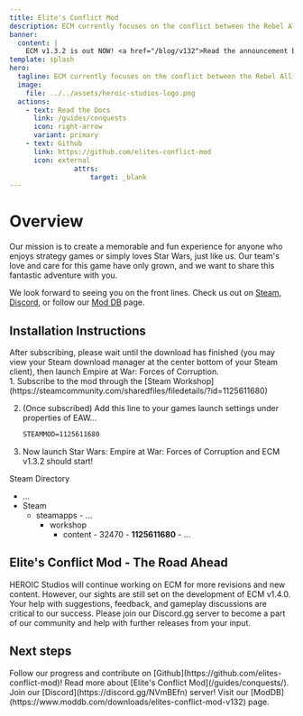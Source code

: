 ```yaml
---
title: Elite's Conflict Mod
description: ECM currently focuses on the conflict between the Rebel Alliance and the Galactic Empire. ECM features new galactic campaigns, units, models, textures, compositions, effects, particles, and so much more!
banner:
  content: |
    ECM v1.3.2 is out NOW! <a href="/blog/v132">Read the announcement blog post</a>
template: splash
hero:
  tagline: ECM currently focuses on the conflict between the Rebel Alliance and the Galactic Empire. ECM features new galactic campaigns, units, models, textures, compositions, effects, particles, and so much more!
  image:
    file: ../../assets/heroic-studios-logo.png
  actions:
    - text: Read the Docs
      link: /guides/conquests
      icon: right-arrow
      variant: primary
    - text: Github
      link: https://github.com/elites-conflict-mod
      icon: external
				attrs: 
					target: _blank
---
```



# Overview

Our mission is to create a memorable and fun experience for anyone who enjoys strategy games or simply loves Star Wars, just like us. Our team's love and care for this game have only grown, and we want to share this fantastic adventure with you.

We look forward to seeing you on the front lines. Check us out on [Steam](https://steamcommunity.com/sharedfiles/filedetails/?id=1125611680), [Discord](https://discord.com/invite/NVmBEfn), or follow our [Mod DB](https://www.moddb.com/downloads/elites-conflict-mod-v131) page.

## Installation Instructions

<Aside type="note">
After subscribing, please wait until the download has finished (you may view your Steam download manager at the center bottom of your Steam client), then launch Empire at War: Forces of Corruption. 
</Aside>

<Steps>
1. Subscribe to the mod through the [Steam Workshop](https://steamcommunity.com/sharedfiles/filedetails/?id=1125611680)

2. (Once subscribed)
	Add this line to your games launch settings under properties of EAW...

	```txt
	STEAMMOD=1125611680
	```
3. Now launch Star Wars: Empire at War: Forces of Corruption and ECM v1.3.2 should start!

</Steps>

Steam Directory
<FileTree>
- ...
- Steam
	- steamapps
			- ...
  		- workshop
    		- content
					- 32470
						- **1125611680**
							- …
</FileTree>

## Elite's Conflict Mod - The Road Ahead
HEROIC Studios will continue working on ECM for more revisions and new content. However, our sights are still set on the development of ECM v1.4.0. Your help with suggestions, feedback, and gameplay discussions are critical to our success. Please join our Discord.gg server to become a part of our community and help with further releases from your input.




## Next steps

<CardGrid stagger>
	<Card title="Github" icon="seti:github">
		Follow our progress and contribute on [Github](https://github.com/elites-conflict-mod)!
	</Card>
	<Card title="Read the Docs" icon="open-book">
		Read more about [Elite's Conflict Mod](/guides/conquests/).
	</Card>
	<Card title="Discord" icon="discord">
		Join our [Discord](https://discord.gg/NVmBEfn) server!
	</Card>
	<Card title="ModDB" icon="laptop">
		Visit our [ModDB](https://www.moddb.com/downloads/elites-conflict-mod-v132) page.
	</Card>
</CardGrid>
